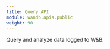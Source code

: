 ---
title: Query API
module: wandb.apis.public
weight: 90
---
Query and analyze data logged to W&B.
